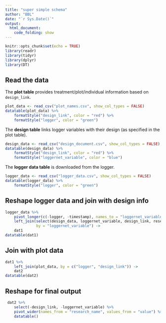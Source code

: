 ```yaml
---
title: "super simple schema"
author: "BBL"
date: "`r Sys.Date()`"
output: 
  html_document:
    code_folding: show
---
```


```r
knitr::opts_chunk$set(echo = TRUE)
library(readr)
library(tidyr)
library(dplyr)
library(DT)
```

## Read the data

The **plot table** provides treatment/plot/individual information based on `design_link`.

```r
plot_data <- read_csv("plot_names.csv", show_col_types = FALSE)
datatable(plot_data) %>% 
    formatStyle("design_link", color = "red") %>% 
    formatStyle("logger", color = "green")
```

The **design table** links logger variables with their design (as specified in the plot table).

```r
design_data <- read_csv("design_document.csv", show_col_types = FALSE)
datatable(design_data) %>%
    formatStyle("design_link", color = "red") %>%
    formatStyle("loggernet_variable", color = "blue")
```

The **logger data table** is downloaded from the logger. 

```r
logger_data <- read_csv("logger_data.csv", show_col_types = FALSE)
datatable(logger_data) %>%
    formatStyle("logger", color = "green")
```

## Reshape logger data and join with design info

```r
logger_data %>% 
    pivot_longer(c(-logger, -timestamp), names_to = "loggernet_variable") %>%
    left_join(select(design_data, loggernet_variable, design_link, research_name),
              by = "loggernet_variable") ->
    dat1
datatable(dat1)
```

## Join with plot data

```r
dat1 %>% 
    left_join(plot_data, by = c("logger", "design_link")) ->
    dat2
datatable(dat2)
```

## Reshape for final output

```r
 dat2 %>% 
    select(-design_link, -loggernet_variable) %>% 
    pivot_wider(names_from = "research_name", values_from = "value") %>% 
    datatable()
```


